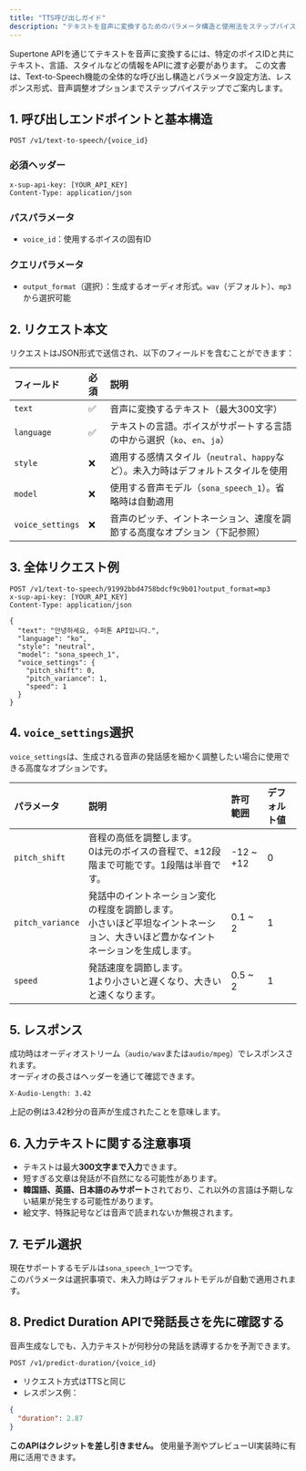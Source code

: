 ```yaml
---
title: "TTS呼び出しガイド"
description: "テキストを音声に変換するためのパラメータ構造と使用法をステップバイステップでご案内します。"
---
```


Supertone APIを通じてテキストを音声に変換するには、特定のボイスIDと共にテキスト、言語、スタイルなどの情報をAPIに渡す必要があります。
この文書は、Text-to-Speech機能の全体的な呼び出し構造とパラメータ設定方法、レスポンス形式、音声調整オプションまでステップバイステップでご案内します。

## 1. 呼び出しエンドポイントと基本構造

```http
POST /v1/text-to-speech/{voice_id}
```

### 必須ヘッダー

```http
x-sup-api-key: [YOUR_API_KEY]
Content-Type: application/json
```

### パスパラメータ

- `voice_id`：使用するボイスの固有ID

### クエリパラメータ

- `output_format`（選択）：生成するオーディオ形式。`wav`（デフォルト）、`mp3`から選択可能

## 2. リクエスト本文

リクエストはJSON形式で送信され、以下のフィールドを含むことができます：

| フィールド            | 必須 | 説明                                                |
| :--------------- | :-- | :------------------------------------------------ |
| `text`           | ✅  | 音声に変換するテキスト（最大300文字）                              |
| `language`       | ✅  | テキストの言語。ボイスがサポートする言語の中から選択（`ko`、`en`、`ja`）        |
| `style`          | ❌  | 適用する感情スタイル（`neutral`、`happy`など）。未入力時はデフォルトスタイルを使用 |
| `model`          | ❌  | 使用する音声モデル（`sona_speech_1`）。省略時は自動適用               |
| `voice_settings` | ❌  | 音声のピッチ、イントネーション、速度を調節する高度なオプション（下記参照）             |

## 3. 全体リクエスト例

```http
POST /v1/text-to-speech/91992bbd4758bdcf9c9b01?output_format=mp3
x-sup-api-key: [YOUR_API_KEY]
Content-Type: application/json

{
  "text": "안녕하세요, 수퍼톤 API입니다.",
  "language": "ko",
  "style": "neutral",
  "model": "sona_speech_1",
  "voice_settings": {
    "pitch_shift": 0,
    "pitch_variance": 1,
    "speed": 1
  }
}
```

## 4. `voice_settings`選択

`voice_settings`は、生成される音声の発話感を細かく調整したい場合に使用できる高度なオプションです。

| パラメータ            | 説明                                                                     | 許可範囲       | デフォルト値 |
| :--------------- | :--------------------------------------------------------------------- | :--------- | :----- |
| `pitch_shift`    | 音程の高低を調整します。<br />0は元のボイスの音程で、±12段階まで可能です。1段階は半音です。                    | -12 ~ \+12 | 0      |
| `pitch_variance` | 発話中のイントネーション変化の程度を調節します。<br />小さいほど平坦なイントネーション、大きいほど豊かなイントネーションを生成します。 | 0.1 ~ 2    | 1      |
| `speed`          | 発話速度を調節します。<br />1より小さいと遅くなり、大きいと速くなります。                               | 0.5 ~ 2    | 1      |

## 5. レスポンス

成功時はオーディオストリーム（`audio/wav`または`audio/mpeg`）でレスポンスされます。\
オーディオの長さはヘッダーを通じて確認できます。

```http
X-Audio-Length: 3.42
```

上記の例は3.42秒分の音声が生成されたことを意味します。

## 6. 入力テキストに関する注意事項

- テキストは最大**300文字まで入力**できます。
- 短すぎる文章は発話が不自然になる可能性があります。
- **韓国語、英語、日本語のみサポート**されており、これ以外の言語は予期しない結果が発生する可能性があります。
- 絵文字、特殊記号などは音声で読まれないか無視されます。

## 7. モデル選択

現在サポートするモデルは`sona_speech_1`一つです。\
このパラメータは選択事項で、未入力時はデフォルトモデルが自動で適用されます。

## 8. Predict Duration APIで発話長さを先に確認する

音声生成なしでも、入力テキストが何秒分の発話を誘導するかを予測できます。

```http
POST /v1/predict-duration/{voice_id}
```

- リクエスト方式はTTSと同じ
- レスポンス例：

```json
{
  "duration": 2.87
}
```

**このAPIはクレジットを差し引きません。** 使用量予測やプレビューUI実装時に有用に活用できます。